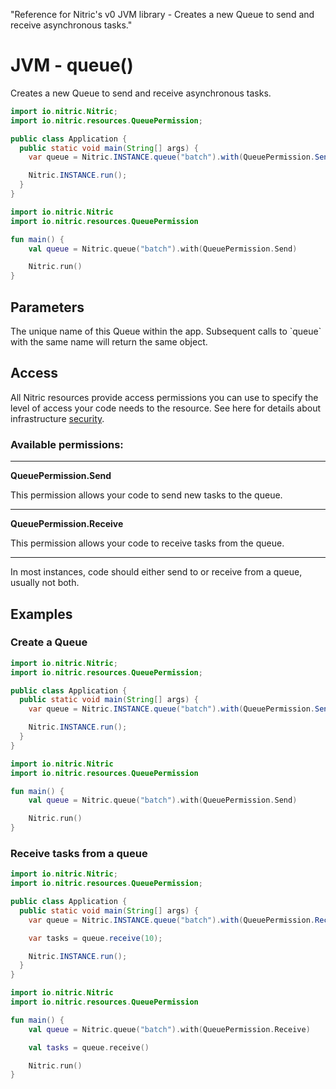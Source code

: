   "Reference for Nitric's v0 JVM library - Creates a new Queue to send and receive asynchronous tasks."

# JVM - queue()

Creates a new Queue to send and receive asynchronous tasks.

<CodeWithTabs>

```java !!tabs Java
import io.nitric.Nitric;
import io.nitric.resources.QueuePermission;

public class Application {
  public static void main(String[] args) {
    var queue = Nitric.INSTANCE.queue("batch").with(QueuePermission.Send);

    Nitric.INSTANCE.run();
  }
}
```

```kotlin !!tabs Kotlin
import io.nitric.Nitric
import io.nitric.resources.QueuePermission

fun main() {
    val queue = Nitric.queue("batch").with(QueuePermission.Send)

    Nitric.run()
}
```

</CodeWithTabs>

## Parameters

<Properties>
  <Property name="name" required type="String">
    The unique name of this Queue within the app. Subsequent calls to `queue`
    with the same name will return the same object.
  </Property>
</Properties>

## Access

All Nitric resources provide access permissions you can use to specify the level of access your code needs to the resource. See here for details about infrastructure [security](/foundations/infrastructure/security).

### Available permissions:

---

**QueuePermission.Send**

This permission allows your code to send new tasks to the queue.

---

**QueuePermission.Receive**

This permission allows your code to receive tasks from the queue.

---

<Note>
  In most instances, code should either send to or receive from a queue, usually
  not both.
</Note>

## Examples

### Create a Queue

<CodeWithTabs>

```java !!tabs Java
import io.nitric.Nitric;
import io.nitric.resources.QueuePermission;

public class Application {
  public static void main(String[] args) {
    var queue = Nitric.INSTANCE.queue("batch").with(QueuePermission.Send);

    Nitric.INSTANCE.run();
  }
}
```

```kotlin !!tabs Kotlin
import io.nitric.Nitric
import io.nitric.resources.QueuePermission

fun main() {
    val queue = Nitric.queue("batch").with(QueuePermission.Send)

    Nitric.run()
}
```

</CodeWithTabs>

### Receive tasks from a queue

<CodeWithTabs>

```java !!tabs Java
import io.nitric.Nitric;
import io.nitric.resources.QueuePermission;

public class Application {
  public static void main(String[] args) {
    var queue = Nitric.INSTANCE.queue("batch").with(QueuePermission.Receive);

    var tasks = queue.receive(10);

    Nitric.INSTANCE.run();
  }
}
```

```kotlin !!tabs Kotlin
import io.nitric.Nitric
import io.nitric.resources.QueuePermission

fun main() {
    val queue = Nitric.queue("batch").with(QueuePermission.Receive)

    val tasks = queue.receive()

    Nitric.run()
}
```

</CodeWithTabs>
